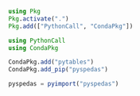 


```julia
using Pkg
Pkg.activate(".")
Pkg.add(["PythonCall", "CondaPkg"])
```

```julia
using PythonCall
using CondaPkg
```

```julia
CondaPkg.add("pytables")
CondaPkg.add_pip("pyspedas")
```

```julia
pyspedas = pyimport("pyspedas")
```
